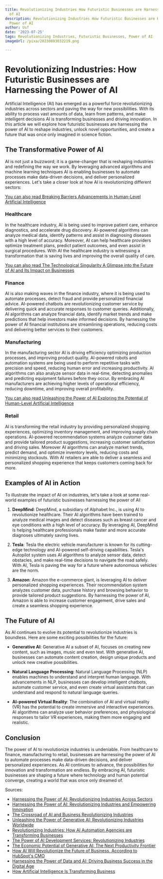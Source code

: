 ```yaml
---
title: Revolutionizing Industries How Futuristic Businesses are Harnessing the Power
  of AI
description: Revolutionizing Industries How Futuristic Businesses are Harnessing the
  Power of AI
author: Usf
date: '2023-07-25'
tags: Revolutionizing Industries, Futuristic Businesses, Power of AI
imageUrl: /pixa/20230803032219.png

---
```

# Revolutionizing Industries:  How Futuristic Businesses are Harnessing the Power of AI

Artificial Intelligence  (AI) has emerged  as a powerful force revolutionizing industries across sectors and paving the  way  for new possibilities. With its  ability  to process vast amounts of data, learn from patterns,  and make intelligent decisions  AI is transforming businesses and driving innovation. In this article we  will explore how futuristic  businesses are harnessing the power of AI to reshape industries, unlock novel opportunities, and create a future that was once only imagined  in science fiction.

## The Transformative Power of AI

AI is not just a buzzword; it is  a game-changer that is reshaping industries and redefining the way we work. By leveraging advanced algorithms and  machine learning techniques AI is  enabling  businesses to automate processes make data-driven decisions,  and deliver personalized experiences.  Let's take a closer look  at how AI is revolutionizing different sectors:

[You can also read Breaking Barriers Advancements in Human-Level Artificial Intelligence](Breaking%20Barriers%20Advancements%20in%20Human-Level%20Artificial%20Intelligence)


###  Healthcare

In the healthcare industry,  AI is being used to improve patient care, enhance diagnostics,  and accelerate drug discovery. AI-powered algorithms can  analyze medical data, identify patterns and assist in diagnosing  diseases with a high  level  of  accuracy. Moreover, AI can help healthcare providers optimize treatment plans,  predict  patient outcomes,  and even assist  in surgical procedures. With AI the healthcare industry is  witnessing  a transformation  that is saving lives and improving  the overall quality of care.

[You can also read The Technological Singularity A Glimpse  into the Future  of AI and  Its Impact on Businesses](The%20Technological%20Singularity%20A%20Glimpse%20into%20the%20Future%20of%20AI%20and%20Its%20Impact%20on%20Businesses)


### Finance

AI is also making waves in the finance industry, where it is  being used to automate processes, detect fraud and provide  personalized financial advice. AI-powered chatbots are revolutionizing customer service  by delivering quick and accurate responses to customer queries. Additionally, AI algorithms can analyze financial data, identify market trends and make predictions that help investors make informed decisions.  By harnessing the power of AI financial institutions are streamlining operations, reducing costs and delivering better services to their customers.

### Manufacturing

In the manufacturing sector AI is driving  efficiency optimizing  production processes, and improving product quality. AI-powered robots and  automation systems are being used to perform repetitive tasks with precision and speed, reducing human error and increasing productivity. AI algorithms can also analyze sensor data in real-time, detecting anomalies and predicting equipment failures before they occur. By embracing AI manufacturers  are achieving higher levels of operational efficiency, reducing downtime, and improving overall profitability.

[You can  also  read Unleashing the Power of AI Exploring the Potential of Human-Level Artificial Intelligence](Unleashing%20the%20Power%20of%20AI%20Exploring%20the%20Potential%20of%20Human-Level%20Artificial%20Intelligence)


### Retail

AI is transforming the retail industry by providing personalized  shopping experiences, optimizing inventory management, and improving supply chain operations. AI-powered recommendation  systems analyze customer  data and provide tailored product suggestions, increasing customer  satisfaction and driving  sales. Moreover AI algorithms can  analyze  market trends, predict demand, and optimize inventory levels, reducing costs and minimizing  stockouts. With AI retailers are able to deliver a seamless and personalized shopping  experience that keeps customers  coming back for  more.

## Examples of AI in Action

To illustrate  the impact of  AI on industries, let's take a look at some real-world  examples of futuristic businesses harnessing the power of  AI:

1. **DeepMind**: DeepMind, a subsidiary of Alphabet Inc., is  using AI to revolutionize healthcare. Their AI algorithms have been trained to analyze medical images and detect diseases such as breast cancer and eye conditions with a  high  level of accuracy. By leveraging AI, DeepMind is helping healthcare  professionals  make  faster and more accurate diagnoses ultimately saving lives.

2. **Tesla**: Tesla the electric vehicle manufacturer is known for its cutting-edge technology and AI-powered self-driving capabilities. Tesla's Autopilot system uses AI algorithms to analyze sensor data, detect  obstacles, and  make real-time decisions to navigate the road safely. With AI, Tesla is paving the way for a  future where autonomous vehicles are the norm.

3. **Amazon**: Amazon the e-commerce giant, is leveraging  AI to deliver personalized shopping experiences. Their recommendation system analyzes customer data, purchase history and browsing behavior to provide tailored  product suggestions. By harnessing  the power of AI,  Amazon is able to increase customer engagement, drive sales and create a  seamless shopping experience.

## The Future of AI

As AI continues to evolve its potential to revolutionize industries is  boundless.  Here are some exciting possibilities for the future:

- **Generative AI**: Generative AI a subset of AI, focuses  on creating new content, such as images, music and even text. With generative AI, businesses can automate content creation, design unique products and unlock new creative possibilities.

- **Natural Language Processing**: Natural Language Processing (NLP) enables machines to understand and interpret human language. With advancements  in NLP, businesses can  develop  intelligent chatbots, automate customer service, and even  create virtual assistants that  can understand and respond to natural language queries.

- **AI-powered Virtual Reality**: The combination of  AI and virtual reality (VR) has the potential to create immersive and interactive experiences.  AI algorithms can analyze user behavior preferences, and physiological responses to tailor VR experiences, making them more engaging and realistic.

##  Conclusion

The power of AI to revolutionize industries is undeniable. From healthcare to finance, manufacturing to retail, businesses are harnessing the power of AI to  automate processes make data-driven  decisions, and deliver personalized  experiences. As  AI continues  to advance, the possibilities for innovation and transformation are endless. By embracing AI, futuristic businesses are shaping a future where technology and human potential converge, creating a world that was once only dreamed of.

Sources:
- [Harnessing the Power of  AI: Revolutionizing Industries Across Sectors](https://www.linkedin.com/pulse/harnessing-power-ai-revolutionizing-industries-across-el-attari-)
- [Harnessing the Power of AI: Revolutionizing Industries and Empowering Innovation](https://www.linkedin.com/pulse/harnessing-power-ai-revolutionizing-industries-empowering)
- [The Crossroad of AI and Business Revolutionizing Industries](https://newcocapitalgroup.com/2023/07/24/the-crossroad-of-ai-and-business-revolutionizing-industries/?utm_source=rss&utm_medium=rss&utm_campaign=the-crossroad-of-ai-and-business-revolutionizing-industries)
- [Unleashing the Power of Generative AI: Revolutionizing Industries Worldwide](https://medium.com/@hishamusmani/unleashing-the-power-of-generative-ai-revolutionizing-industries-worldwide-712e7d2531e6)
- [Revolutionizing Industries: How AI Automation Agencies are Transforming Businesses](https://vocal.media/futurism/revolutionizing-industries-how-ai-automation-agencies-are-transforming-businesses)
- [The Power of AI Development Services: Revolutionizing Industries](https://vocal.media/futurism/the-power-of-ai-development-services-revolutionizing-industries)
- [The  Economic Potential of Generative AI:  The Next Productivity Frontier](https://www.mckinsey.com/capabilities/mckinsey-digital/our-insights/the-economic-potential-of-generative-ai-the-next-productivity-frontier)
- [How AI Will Revolutionize the Future of Business, According to HubSpot's CMO](https://blog.hubspot.com/marketing/how-ai-will-change-businesses)
- [Harnessing  the Power of Data and AI: Driving Business Success in the Digital Age](https://www.universalcreativesolutions.com/insights/harnessing-the-power-of-data-and-ai-driving-business-success-in-the-digital-age)
- [How Artificial Intelligence Is Transforming Business](https://www.businessnewsdaily.com/9402-artificial-intelligence-business-trends.html)